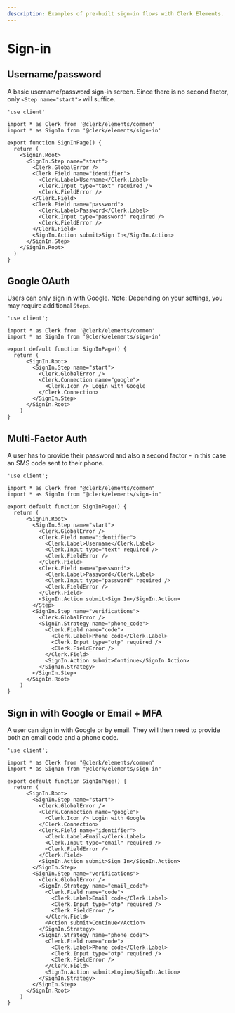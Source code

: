 ```yaml
---
description: Examples of pre-built sign-in flows with Clerk Elements.
---
```


# Sign-in

## Username/password

A basic username/password sign-in screen. Since there is no second factor, only `<Step name="start">` will suffice.

```tsx {{ filename: '/app/sign-in/[[...sign-in]]/page.tsx', collapsible: true }}
'use client'

import * as Clerk from '@clerk/elements/common'
import * as SignIn from '@clerk/elements/sign-in'

export function SignInPage() {
  return (
    <SignIn.Root>
      <SignIn.Step name="start">
        <Clerk.GlobalError />
        <Clerk.Field name="identifier">
          <Clerk.Label>Username</Clerk.Label>
          <Clerk.Input type="text" required />
          <Clerk.FieldError />
        </Clerk.Field>
        <Clerk.Field name="password">
          <Clerk.Label>Password</Clerk.Label>
          <Clerk.Input type="password" required />
          <Clerk.FieldError />
        </Clerk.Field>
        <SignIn.Action submit>Sign In</SignIn.Action>
      </SignIn.Step>
    </SignIn.Root>
  )
}
```

## Google OAuth

Users can only sign in with Google. Note: Depending on your settings, you may require additional `Steps`.

```tsx {{ filename: '/app/sign-in/[[...sign-in]]/page.tsx', collapsible: true }}
'use client';

import * as Clerk from '@clerk/elements/common'
import * as SignIn from '@clerk/elements/sign-in'

export default function SignInPage() {
  return (
	  <SignIn.Root>
	    <SignIn.Step name="start">
	      <Clerk.GlobalError />
	      <Clerk.Connection name="google">
	        <Clerk.Icon /> Login with Google
	      </Clerk.Connection>
	    </SignIn.Step>
	  </SignIn.Root>
	)
}
```

## Multi-Factor Auth

A user has to provide their password and also a second factor - in this case an SMS code sent to their phone.


```tsx {{ filename: '/app/sign-in/[[...sign-in]]/page.tsx', collapsible: true }}
'use client';

import * as Clerk from "@clerk/elements/common"
import * as SignIn from "@clerk/elements/sign-in"

export default function SignInPage() {
  return (
	  <SignIn.Root>
	    <SignIn.Step name="start">
	      <Clerk.GlobalError />
	      <Clerk.Field name="identifier">
	        <Clerk.Label>Username</Clerk.Label>
	        <Clerk.Input type="text" required />
	        <Clerk.FieldError />
	      </Clerk.Field>
	      <Clerk.Field name="password">
	        <Clerk.Label>Password</Clerk.Label>
	        <Clerk.Input type="password" required />
	        <Clerk.FieldError />
	      </Clerk.Field>
	      <SignIn.Action submit>Sign In</SignIn.Action>
	    </Step>
	    <SignIn.Step name="verifications">
	      <Clerk.GlobalError />
	      <SignIn.Strategy name="phone_code">
	        <Clerk.Field name="code">
	          <Clerk.Label>Phone code</Clerk.Label>
	          <Clerk.Input type="otp" required />
	          <Clerk.FieldError />
	        </Clerk.Field>
	        <SignIn.Action submit>Continue</SignIn.Action>
	      </SignIn.Strategy>
	    </SignIn.Step>
	  </SignIn.Root>
	)
}
```

## Sign in with Google or Email + MFA

A user can sign in with Google or by email. They will then need to provide both an email code and a phone code.

```tsx {{ filename: '/app/sign-in/[[...sign-in]]/page.tsx', collapsible: true }}
'use client';

import * as Clerk from "@clerk/elements/common"
import * as SignIn from "@clerk/elements/sign-in"

export default function SignInPage() {
  return (
	  <SignIn.Root>
	    <SignIn.Step name="start">
	      <Clerk.GlobalError />
	      <Clerk.Connection name="google">
	        <Clerk.Icon /> Login with Google
	      </Clerk.Connection>
	      <Clerk.Field name="identifier">
	        <Clerk.Label>Email</Clerk.Label>
	        <Clerk.Input type="email" required />
	        <Clerk.FieldError />
	      </Clerk.Field>
	      <SignIn.Action submit>Sign In</SignIn.Action>
	    </SignIn.Step>
	    <SignIn.Step name="verifications">
	      <Clerk.GlobalError />
	      <SignIn.Strategy name="email_code">
	        <Clerk.Field name="code">
	          <Clerk.Label>Email code</Clerk.Label>
	          <Clerk.Input type="otp" required />
	          <Clerk.FieldError />
	        </Clerk.Field>
	        <Action submit>Continue</Action>
	      </SignIn.Strategy>
	      <SignIn.Strategy name="phone_code">
	        <Clerk.Field name="code">
	          <Clerk.Label>Phone code</Clerk.Label>
	          <Clerk.Input type="otp" required />
	          <Clerk.FieldError />
	        </Clerk.Field>
	        <SignIn.Action submit>Login</SignIn.Action>
	      </SignIn.Strategy>
	    </SignIn.Step>
	  </SignIn.Root>
	)
}
```